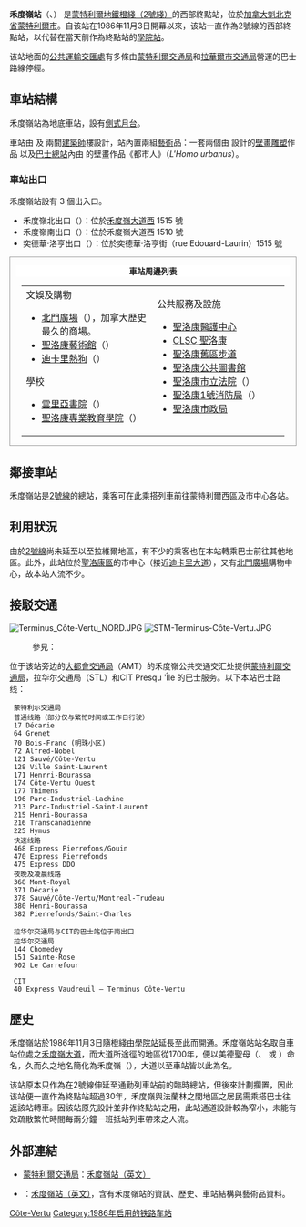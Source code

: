 {{Infobox station 
| name          = 禾度嶺<br />{{lang|fr|Côte-Vertu}}
| style         = Montreal Metro
| image         = MetroCoteVertu.png
| caption       = 
| address       = [[魁北克省|魁北克省]][[蒙特利爾|蒙特利爾]]禾度嶺林蔭路1515號
| country       = [[加拿大|加拿大]]
| coordinates   = {{Coord|45|30|51|N|73|40|59|W|type:railwaystation_region:CA-QC|display=inline,title}}
| elevation     = 
| line          = [[蒙特利爾地鐵橙線|橙線]]
| other         = {{Rail color box|system=Montreal Metro|line=STM buses}} {{Rail color box|system=AMT|line=Société de transport de Laval}} {{legend|#{{RTM color|RTM La Presqu'île (CITPI)}}| [[Exo_bus_services#South_Shore|La Presqu'Île sector]]}} 
| structure     = 
| platform      = 
| depth         = {{convert|17.7|m|ftin|abbr=off}}，第20深
| tracks        = 
| parking       = 
| bicycle       = 
| opened        = 1986年11月3日
| architect     = Jodoin, Lamarre, Pratte, & Co<br>Cayouette & Saia
| closed        = 
| rebuilt       = 
| ADA           = 是
| code          = 
| owned         =
| operator      = [[蒙特利爾交通局|蒙特利爾交通局]]
| zone          = 
| status        =
| passengers    = 7,781,610進出（2013年），6/68
| pass_year     = 
| pass_percent  = 
| pass_system   = 
| mpassengers   = 
| services      = 
}}
'''禾度嶺站'''（{{lang-fr|Station Côte-Vertu}}、{{lang-en|Côte-Vertu Station}}） 是[[蒙特利爾地鐵|蒙特利爾地鐵]][[蒙特利爾地鐵橙線|橙綫（2號綫）]]的西部終點站，位於[[加拿大|加拿大]][[魁北克省|魁北克省]][[蒙特利爾市|蒙特利爾市]]{{link-en|聖洛朗區|Saint-Laurent (borough)}}。自该站在1986年11月3日開幕以來，该站一直作為2號線的西部終點站，以代替在當天前作為終點站的[[學院站|學院站]]。

该站地面的[[公共運輸交匯處|公共運輸交匯處]]有多條由[[蒙特利爾交通局|蒙特利爾交通局]]和[[拉華爾市交通局|拉華爾市交通局]]營運的巴士路線停經。

== 車站結構 ==
禾度嶺站為地底車站，設有[[側式月台|側式月台]]。

車站由 {{lang|fr|Jodoin, Lamarre, Pratte, & Co}} 及 {{lang|fr|Cayouette & Saia}} 兩間[[建築師|建築師]]樓設計，站內置兩組[[藝術|藝術]]品：一套兩個由 {{lang|fr|Yves Trudeau}} 設計的[[壁畫|壁畫]][[雕塑|雕塑]]作品 ''{{lang|fr|Relief, négatif positif}}'' 以及[[巴士總站|巴士總站]]內由 {{lang|fr|Éric Lamontagne}} 的壁畫作品《都市人》（''L'Homo urbanus''）。

=== 車站出口 ===
禾度嶺站設有 3 個出入口。

* 禾度嶺北出口（{{lang|fr|Sortie Côte-Vertu Nord}}）：位於[[禾度嶺大道|禾度嶺大道西]] 1515 號 
* 禾度嶺南出口（{{lang|fr|Sortie Côte-Vertu Sud}}）：位於禾度嶺大道西 1510 號
* 奕德華‧洛亨出口（{{lang|fr|Sortie Edouard-Laurin}}）：位於奕德華‧洛亨街（rue Edouard-Laurin）1515 號

<div class="NavFrame collapsed" style="clear: both; border: 1px solid #999; margin: 0 auto; padding: 0 10px; text-align: left;">
<div class="NavHead" style="background-color: #FFFFFF; margin: 0 auto; padding: 0 10px; text-align: center; font-weight: bold;">車站周邊列表</div>
<div class="NavContent" style="margin: 0 auto; padding: 0 10px;">

{|
|valign=top width=275|
;文娛及購物
* [[北門廣場|北門廣場]]（{{lang|fr|Les Galeries Norgate}}），加拿大歷史最久的商場。
* [[聖洛康藝術館|聖洛康藝術館]]（{{lang|fr|Saint-Laurent Museum of Art}}）
* [[迪卡里熱狗|迪卡里熱狗]]（{{lang|fr|Décarie Hot Dog}}）

;學校
* [[雲里亞書院|雲里亞書院]]（{{lang|fr|Vanier College}}）
* [[聖洛康專業教育學院|聖洛康專業教育學院]]（{{lang|fr|Cégep de Saint-Laurent}}）

|valign=top width=275|
;公共服務及設施
* [[聖洛康醫護中心|聖洛康醫護中心]]
* [[CLSC_聖洛康|CLSC 聖洛康]]
* [[聖洛康舊區步道|聖洛康舊區步道]]
* [[聖洛康公共圖書館|聖洛康公共圖書館]] 
* [[聖洛康市立法院|聖洛康市立法院]]（{{lang|en|Saint-Laurent Municipal Courthouse}}）
* [[聖洛康1號消防局|聖洛康1號消防局]]（{{lang|en|Saint-Laurent Fire Station No.1}}）
* [[聖洛康市政局|聖洛康市政局]]
|}
</div></div>

== 鄰接車站 ==

禾度嶺站是[[蒙特利爾地鐵2號線|2號線]]的總站，乘客可在此乘搭列車前往蒙特利爾西區及市中心各站。

{{蒙特利爾地鐵2號線各站}}

== 利用狀況 ==

由於[[蒙特利爾地鐵2號線|2號線]]尚未延至{{link-en|法蘭林|Bois-Franc}}以至拉維爾地區，有不少的乘客也在本站轉乘巴士前往其他地區。此外，此站位於[[聖洛康區|聖洛康區]]的市中心（接近[[迪卡里大道|迪卡里大道]]），又有[[北門廣場|北門廣場]]購物中心，故本站人流不少。

== 接駁交通 ==

[[File:Terminus_Côte-Vertu_NORD.JPG|right]]
[[File:STM-Terminus-Côte-Vertu.JPG|right]]

:參見：{{link-en|禾度嶺總站|Terminus Côte-Vertu (AMT)#Connecting bus routes|英文維基百科的巴士路線資料}}
位于该站旁边的[[大都會交通局|大都會交通局]]（AMT）的禾度嶺公共交通交汇处提供[[蒙特利爾交通局|蒙特利爾交通局]]，拉华尔交通局（STL）和CIT Presqu 'Île 的巴士服务。以下本站巴士路线：
  蒙特利尔交通局
  普通线路（部分仅与繁忙时间或工作日行驶）
  17 Décarie
  64 Grenet
  70 Bois-Franc (明珠小区)
  72 Alfred-Nobel
  121 Sauvé/Côte-Vertu
  128 Ville Saint-Laurent
  171 Henrri-Bourassa
  174 Côte-Vertu Ouest
  177 Thimens
  196 Parc-Industriel-Lachine
  213 Parc-Industriel-Saint-Laurent
  215 Henri-Bourassa
  216 Transcanadienne
  225 Hymus
  快速线路
  468 Express Pierrefons/Gouin
  470 Express Pierrefonds
  475 Express DDO
  夜晚及凌晨线路
  368 Mont-Royal
  371 Décarie
  378 Sauvé/Côte-Vertu/Montreal-Trudeau
  380 Henri-Bourassa
  382 Pierrefonds/Saint-Charles

  拉华尔交通局与CIT的巴士站位于南出口
  拉华尔交通局
  144 Chomedey
  151 Sainte-Rose
  902 Le Carrefour

  CIT
  40 Express Vaudreuil – Terminus Côte-Vertu

== 歷史 ==
禾度嶺站於1986年11月3日隨橙綫由[[學院站|學院站]]延長至此而開通。禾度嶺站站名取自車站位處之[[禾度嶺大道|禾度嶺大道]]，而大道所途徑的地區從1700年，便以美德聖母（{{lang|en|Notre-Dame-de-Vertu}}、{{lang|en|Notre-Dame-de-la-Vertu}} 或 {{lang|en|Notre-Dame-des-Vertus}}）命名，久而久之地名簡化為禾度嶺（{{lang|en|Côte-Vertu}}），大道以至車站皆以此為名。

该站原本只作為在2號線伸延至{{link-en|法蘭林|Bois-Franc}}通勤列車站前的臨時總站，但後來計劃擱置，因此该站便一直作為終點站超過30年，禾度嶺與法蘭林之間地區之居民需乘搭巴士往返該站轉車。因該站原先設計並非作終點站之用，此站通道設計較為窄小，未能有效疏散繁忙時間每兩分鐘一班抵站列車帶來之人流。

== 外部連結 ==
* {{fr}}{{en}}[[蒙特利爾交通局|蒙特利爾交通局]]：[http://www.stm.info/metro/M65.HTM 禾度嶺站][http://www.stm.info/English/metro/a-M65.htm （英文）]
* {{fr}}{{en}}{{lang|en|metrodemontreal.com}}：[http://www.metrodemontreal.com/orange/cotevertu/index-f.html 禾度嶺站][http://www.metrodemontreal.com/orange/cotevertu/index.html （英文）]，含有禾度嶺站的資訊、歷史、車站結構與藝術品資料。

{{蒙特利爾地鐵}}

[[Category:蒙特利爾地鐵橙線車站|Côte-Vertu]]
[[Category:1986年启用的铁路车站|Category:1986年启用的铁路车站]]